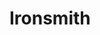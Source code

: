 
# Ironsmith

<ProjectDetails
  region="North"
  house="House Ironsmith"
  type="Keep"
  status="In Progress"
  warp="/warp ironsmith"
  projectLead="zanji"
  dateStarted="July 16, 2022"
  dateCompleted="Invalid Date"
/>

